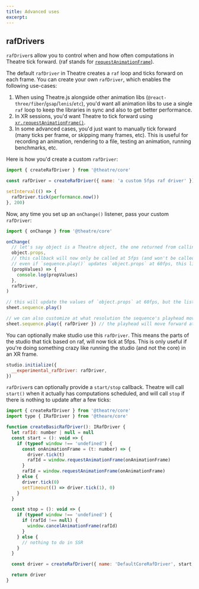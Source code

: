 ```yaml
---
title: Advanced uses
excerpt:
---
```


## rafDrivers <Since version="0.6.0" />

`rafDriver`s allow you to control when and how often computations in Theatre tick forward. (raf stands for [`requestAnimationFrame`](https://developer.mozilla.org/en-US/docs/Web/API/window/requestAnimationFrame)).

The default `rafDriver` in Theatre creates a `raf` loop and ticks forward on each frame. You can create your own `rafDriver`, which enables the following use-cases:

1. When using Theatre.js alongside other animation libs (`@react-three/fiber`/`gsap`/`lenis`/`etc`), you'd want all animation libs to use a single `raf` loop to keep the libraries in sync and also to get better performance.
2. In XR sessions, you'd want Theatre to tick forward using [`xr.requestAnimationFrame()`](https://developer.mozilla.org/en-US/docs/Web/API/XRSession/requestAnimationFrame).
3. In some advanced cases, you'd just want to manually tick forward (many ticks per frame, or skipping many frames, etc). This is useful for recording an animation, rendering to a file, testing an animation, running benchmarks, etc.

Here is how you'd create a custom `rafDriver`:

```js
import { createRafDriver } from '@theatre/core'

const rafDriver = createRafDriver({ name: 'a custom 5fps raf driver' })

setInterval(() => {
  rafDriver.tick(performance.now())
}, 200)
```

Now, any time you set up an `onChange()` listener, pass your custom `rafDriver`:

```js
import { onChange } from '@theatre/core'

onChange(
  // let's say object is a Theatre object, the one returned from calling `sheet.object()`
  object.props,
  // this callback will now only be called at 5fps (and won't be called if there are no new values)
  // even if `sequence.play()` updates `object.props` at 60fps, this listener is called a maximum of 5fps
  (propValues) => {
    console.log(propValues)
  },
  rafDriver,
)

// this will update the values of `object.props` at 60fps, but the listener above will still get called a maximum of 5fps
sheet.sequence.play()

// we can also customize at what resolution the sequence's playhead moves forward
sheet.sequence.play({ rafDriver }) // the playhead will move forward at 5fps
```

You can optionally make studio use this `rafDriver`. This means the parts of the studio that tick based on raf, will now tick at 5fps. This is only useful if you're doing something crazy like running the studio (and not the core) in an XR frame.

```js
studio.initialize({
  __experimental_rafDriver: rafDriver,
})
```

`rafDriver`s can optionally provide a `start/stop` callback. Theatre will call `start()` when it actually has computations scheduled, and will call `stop` if there is nothing to update after a few ticks:

```js
import { createRafDriver } from '@theatre/core'
import type { IRafDriver } from '@theare/core'

function createBasicRafDriver(): IRafDriver {
  let rafId: number | null = null
  const start = (): void => {
    if (typeof window !== 'undefined') {
      const onAnimationFrame = (t: number) => {
        driver.tick(t)
        rafId = window.requestAnimationFrame(onAnimationFrame)
      }
      rafId = window.requestAnimationFrame(onAnimationFrame)
    } else {
      driver.tick(0)
      setTimeout(() => driver.tick(1), 0)
    }
  }

  const stop = (): void => {
    if (typeof window !== 'undefined') {
      if (rafId !== null) {
        window.cancelAnimationFrame(rafId)
      }
    } else {
      // nothing to do in SSR
    }
  }

  const driver = createRafDriver({ name: 'DefaultCoreRafDriver', start, stop })

  return driver
}
```
